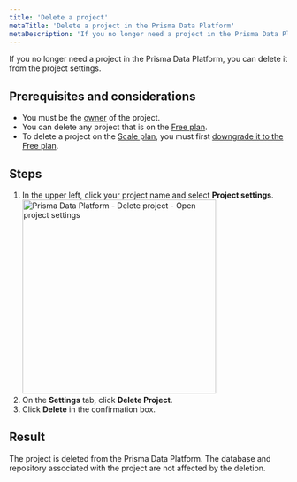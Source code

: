 ```yaml
---
title: 'Delete a project'
metaTitle: 'Delete a project in the Prisma Data Platform'
metaDescription: 'If you no longer need a project in the Prisma Data Platform, you can delete it from the project settings.'
---
```


<TopBlock>

If you no longer need a project in the Prisma Data Platform, you can delete it from the project settings.

</TopBlock>

## Prerequisites and considerations

- You must be the [owner](/data-platform/members/roles-permissions) of the project.
- You can delete any project that is on the [Free plan](/data-platform/billing/plans-and-quotas#strongfreestrong-plan).
- To delete a project on the [Scale plan](/data-platform/billing/plans-and-quotas#strongscalestrong-plan), you must first [downgrade it to the Free plan](/data-platform/billing/manage-plans#downgrade-to-free-plan).

## Steps

1. In the upper left, click your project name and select **Project settings**.
   <img
     src="https://res.cloudinary.com/prismaio/image/upload/v1666365936/docs/pdp/manage-project-members/manage-project-members-01-open-project-settings_cptcki.png"
     alt="Prisma Data Platform - Delete project - Open project settings"
     width="350px"
   />
2. On the **Settings** tab, click **Delete Project**.
3. Click **Delete** in the confirmation box.

## Result

The project is deleted from the Prisma Data Platform. The database and repository associated with the project are not affected by the deletion.
